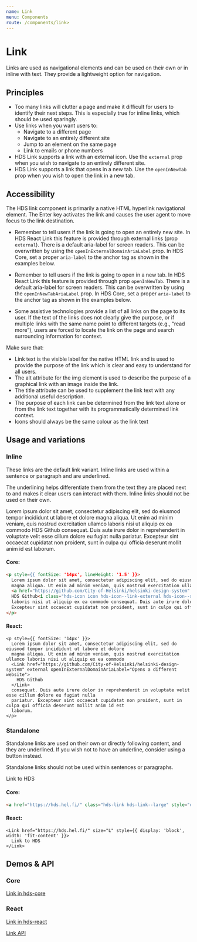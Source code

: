 ```yaml
---
name: Link
menu: Components
route: /components/link>
---
```



# Link

<LargeParagraph>
    Links are used as navigational elements and can be used on their own or in inline with text. They provide a lightweight option for navigation.
</LargeParagraph>

## Principles
- Too many links will clutter a page and make it difficult for users to identify their next steps. This is especially true for inline links, which should be used sparingly.
- Use links when you want users to:
    - Navigate to a different page
    - Navigate to an entirely different site
    - Jump to an element on the same page
    - Link to emails or phone numbers
- HDS Link supports a link with an external icon. Use the `external` prop when you wish to navigate to an entirely different site.
- HDS Link supports a link that opens in a new tab. Use the `openInNewTab` prop when you wish to open the link in a new tab.


## Accessibility
The HDS link component is primarily a native HTML hyperlink navigational element. The Enter key activates the link and causes the user agent to move focus to the link destination.

- Remember to tell users if the link is going to open an entirely new site. In HDS React Link this feature is provided through external links (prop `external`). There is a default aria-label for screen readers. This can be overwritten by using the `openInExternalDomainAriaLabel` prop.
In HDS Core, set a proper `aria-label` to the anchor tag as shown in the examples below.

- Remember to tell users if the link is going to open in a new tab. In HDS React Link this feature is provided through prop `openInNewTab`. There is a default aria-label for screen readers. This can be overwritten by using the `openInNewTabAriaLabel` prop.
In HDS Core, set a proper `aria-label` to the anchor tag as shown in the examples below.

- Some assistive technologies provide a list of all links on the page to its user. If the text of the links does not clearly give the purpose, or if multiple links with the same name point to different targets (e.g., “read more”), users are forced to locate the link on the page and search surrounding information for context.

Make sure that:

- Link text is the visible label for the native HTML link and is used to provide the purpose of the link which is clear and easy to understand for all users.
- The alt attribute for the img element is used to describe the purpose of a graphical link with an image inside the link.
- The title attribute can be used to supplement the link text with any additional useful description.
- The purpose of each link can be determined from the link text alone or from the link text together with its programmatically determined link context.
- Icons should always be the same colour as the link text

## Usage and variations

### Inline
These links are the default link variant. Inline links are used within a sentence or paragraph and are underlined.

The underlining helps differentiate them from the text they are placed next to and makes it clear users can interact with them. Inline links should not be used on their own.

<Playground>
  <p style={{ fontSize: '14px' }}>
    Lorem ipsum dolor sit amet, consectetur adipiscing elit, sed do eiusmod tempor incididunt ut labore et dolore
    magna aliqua. Ut enim ad minim veniam, quis nostrud exercitation ullamco laboris nisi ut aliquip ex ea commodo
    <Link href="https://github.com/City-of-Helsinki/helsinki-design-system" external openInExternalDomainAriaLabel="Opens a different website">
      HDS Github
    </Link>
    consequat. Duis aute irure dolor in reprehenderit in voluptate velit esse cillum dolore eu fugiat nulla
    pariatur. Excepteur sint occaecat cupidatat non proident, sunt in culpa qui officia deserunt mollit anim id est
    laborum.
  </p>
</Playground>

#### Core:
```html
<p style={{ fontSize: '14px', lineHeight: '1.5' }}>
  Lorem ipsum dolor sit amet, consectetur adipiscing elit, sed do eiusmod tempor incididunt ut labore et dolore
  magna aliqua. Ut enim ad minim veniam, quis nostrud exercitation ullamco
  <a href="https://github.com/City-of-Helsinki/helsinki-design-system" class="hds-link hds-link--small" aria-label="HDS Github. Opens in external domain">
  HDS Github<i class="hds-icon icon hds-icon--link-external hds-icon--size-xs vertical-align-small-or-medium-icon" aria-hidden="true"></i></a>
  laboris nisi ut aliquip ex ea commodo consequat. Duis aute irure dolor in reprehenderit in voluptate velit esse cillum dolore eu fugiat nulla pariatur.
  Excepteur sint occaecat cupidatat non proident, sunt in culpa qui officia deserunt mollit anim id est laborum.
</p>
```

#### React:
```tsx
<p style={{ fontSize: '14px' }}>
  Lorem ipsum dolor sit amet, consectetur adipiscing elit, sed do eiusmod tempor incididunt ut labore et dolore
  magna aliqua. Ut enim ad minim veniam, quis nostrud exercitation ullamco laboris nisi ut aliquip ex ea commodo
  <Link href="https://github.com/City-of-Helsinki/helsinki-design-system" external openInExternalDomainAriaLabel="Opens a different website">
    HDS Github
  </Link>
  consequat. Duis aute irure dolor in reprehenderit in voluptate velit esse cillum dolore eu fugiat nulla
  pariatur. Excepteur sint occaecat cupidatat non proident, sunt in culpa qui officia deserunt mollit anim id est
  laborum.
</p>
```

### Standalone
Standalone links are used on their own or directly following content, and they are underlined. If you wish not to have an underline, consider using a button instead.

Standalone links should not be used within sentences or paragraphs.

<Playground>
    <Link href="https://hds.hel.fi/" size="L" style={{ display: 'block', width: 'fit-content' }}>
      Link to HDS
    </Link>
</Playground>

#### Core:

```html
<a href="https://hds.hel.fi/" class="hds-link hds-link--large" style="display:block;">Standalone link</a>
```

#### React:

```tsx
<Link href="https://hds.hel.fi/" size="L" style={{ display: 'block', width: 'fit-content' }}>
  Link to HDS
</Link>
```

## Demos & API

### Core

[Link in hds-core](/storybook/core/?path=/story/components-link--default)

### React

[Link in hds-react](/storybook/react/?path=/story/components-link--default)

[Link API](/storybook/react/?path=/docs/components-link--default)

